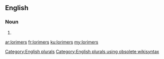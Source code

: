 ==English==

===Noun===
{{head|en}}

# {{plural of|lorimer}}

[[Category:English plurals]][[Category:English plurals using obsolete wikisyntax]]

[[ar:lorimers]]
[[fr:lorimers]]
[[ku:lorimers]]
[[my:lorimers]]